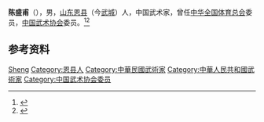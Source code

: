 '''陈盛甫'''（{{bd|1903年||1996年|}}），男，[[山东|山东]][[恩县|恩县]]（今[[武城|武城]]）人，中国武术家，曾任[[中华全国体育总会|中华全国体育总会]]委员，[[中国武术协会|中国武术协会]]委员。<ref>{{Cite book|title=体育百科大全23 武术二|author=吴兆祥主编|publisher=安徽人民出版社|year=2010|isbn=|location=合肥|pages=}}</ref><ref>{{Cite book|title=中华当代文化名人大辞典|author=张品兴, 殷登祥, 陈有进等主编|publisher=中国广播电视出版社|year=1992|isbn=9787504315137|location=北京|pages=}}</ref>

== 参考资料 ==
{{reflist}}

{{中国人物小作品}}
{{Navboxes
| title  = 陈盛甫在[[中国武术协会|中国武术协会]]的职务
| list1  =
{{中国武术协会第一届委员会}}
{{中国武术协会第二届委员会}}
{{中国武术协会第三届委员会}}
{{中国武术协会第四届委员会}}
}}

{{Authority control}}
{{DEFAULTSORT:Chen陈}}
[[Category:陈姓|Sheng]]
[[Category:恩县人|Category:恩县人]]
[[Category:中華民國武術家|Category:中華民國武術家]]
[[Category:中華人民共和國武術家|Category:中華人民共和國武術家]]
[[Category:中国武术协会委员|Category:中国武术协会委员]]